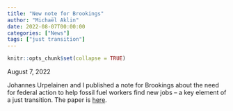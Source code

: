 ```yaml
---
title: "New note for Brookings"
author: "Michaël Aklin"
date: 2022-08-07T00:00:00
categories: ["News"]
tags: ["just transition"]
---
```


```r
knitr::opts_chunk$set(collapse = TRUE)
```

August 7, 2022

Johannes Urpelainen and I published a note for Brookings about the need for federal action to help fossil fuel workers find new jobs -- a key element of a just transition. The paper is [here](https://www.brookings.edu/research/enable-a-just-transition-for-american-fossil-fuel-workers-through-federal-action/).
